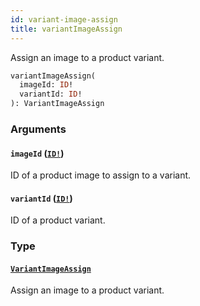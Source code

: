 ```yaml
---
id: variant-image-assign
title: variantImageAssign
---
```


Assign an image to a product variant.

```graphql
variantImageAssign(
  imageId: ID!
  variantId: ID!
): VariantImageAssign

```

### Arguments

#### `imageId` ([`ID!`](/developer/api-reference/scalars/id.mdx))

ID of a product image to assign to a variant.

#### `variantId` ([`ID!`](/developer/api-reference/scalars/id.mdx))

ID of a product variant.

### Type

#### [`VariantImageAssign`](/developer/api-reference/objects/variant-image-assign.mdx)

Assign an image to a product variant.
